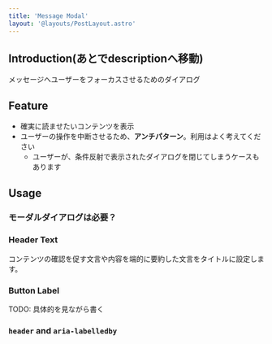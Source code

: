 ```yaml
---
title: 'Message Modal'
layout: '@layouts/PostLayout.astro'
---
```



## Introduction(あとでdescriptionへ移動)

メッセージへユーザーをフォーカスさせるためのダイアログ

## Feature

- 確実に読ませたいコンテンツを表示
- ユーザーの操作を中断させるため、**アンチパターン**。利用はよく考えてください
  - ユーザーが、条件反射で表示されたダイアログを閉じてしまうケースもあります

## Usage

### モーダルダイアログは必要？

<ModalDialogNecessary />

### Header Text

<HeaderText />

コンテンツの確認を促す文言や内容を端的に要約した文言をタイトルに設定します。

### Button Label

TODO: 具体的を見ながら書く

### `header` and `aria-labelledby`

<HeaderProps />

